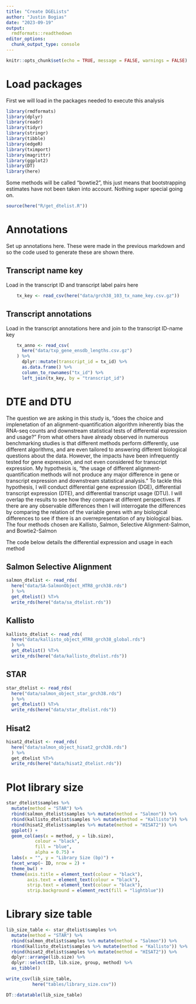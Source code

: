 ```yaml
---
title: "Create DGELists"
author: "Justin Bogias"
date: "2023-09-19"
output:
  rmdformats::readthedown
editor_options: 
  chunk_output_type: console
---
```


```r
knitr::opts_chunk$set(echo = TRUE, message = FALSE, warnings = FALSE)
```

# Load packages
First we will load in the packages needed to execute this analysis
```r
library(rmdformats)
library(dplyr)
library(readr)
library(tidyr)
library(stringr)
library(tibble)
library(edgeR)
library(tximport)
library(magrittr)
library(ggplot2)
library(DT)
library(here)
```

Some methods will be called "bowtie2", this just means that bootstrapping estimates have not been taken into account. Nothing super special going on.

```r
source(here("R/get_dtelist.R"))
```

# Annotations
Set up annotations here. These were made in the previous markdown and so the code used to generate these are shown there.

## Transcript name key
Load in the transcript ID and transcript label pairs here
```r
    tx_key <- read_csv(here("data/grch38_103_tx_name_key.csv.gz"))
```

## Transcript annotations
Load in the transcript annotations here and join to the transcript ID-name key
```r
    tx_anno <- read_csv(
      here("data/txp_gene_ensdb_lengths.csv.gz")
    ) %>%
      dplyr::mutate(transcript_id = tx_id) %>%
      as.data.frame() %>%
      column_to_rownames("tx_id") %>%
      left_join(tx_key, by = "transcript_id")
```

# DTE and DTU
The question we are asking in this study is, "does the choice and implenetation of an alignment-quantification algorithm inherently bias the RNA-seq counts and downstream statistical tests of differential expression and usage?"
From what others have already observed in numerous benchmarking studies is that different methods perform differently, use different algorithms, and are even tailored to answering different biological questions about the data. However, the impacts have been infrequently tested for gene expression, and not even considered for transcript expression.
My hypothesis is, "the usage of different alignment-quantification methods will not produce any major difference in gene or transcript expression and downstream statistical analysis."
To tackle this hypothesis, I will conduct differential gene expression (DGE), differential transcript expression (DTE), and differential transcript usage (DTU). I will overlap the results to see how they compare at different perspectives.
If there are any observable differences then I will interrogate the differences by comparing the relation of the variable genes with any biological differences to see if there is an overrepresentation of any biological bias.
The four methods chosen are Kallisto, Salmon, Selective Alignment-Salmon, and Bowtie2-Salmon

The code below details the differential expression and usage in each method

## Salmon Selective Alignment
```r
salmon_dtelist <- read_rds(
  here("data/SA-SalmonObject_HTR8_grch38.rds")
  ) %>% 
  get_dtelist() %T>%
  write_rds(here("data/sa_dtelist.rds"))
```

## Kallisto
```r
kallisto_dtelist <- read_rds(
  here("data/kallisto_object_HTR8_grch38_global.rds")
  ) %>% 
  get_dtelist() %T>%
  write_rds(here("data/kallisto_dtelist.rds"))
```

## STAR
```r
star_dtelist <- read_rds(
  here("data/salmon_object_star_grch38.rds")
  ) %>%
  get_dtelist() %T>%
  write_rds(here("data/star_dtelist.rds"))
```

## Hisat2
```r
hisat2_dtelist <- read_rds(
  here("data/salmon_object_hisat2_grch38.rds")
  ) %>%
  get_dtelist %T>%
  write_rds(here("data/hisat2_dtelist.rds"))
```

# Plot library size
```r
star_dtelist$samples %>%
  mutate(method = "STAR") %>%
  rbind(salmon_dtelist$samples %>% mutate(method = "Salmon")) %>%
  rbind(kallisto_dtelist$samples %>% mutate(method = "Kallisto")) %>%
  rbind(hisat2_dtelist$samples %>% mutate(method = "HISAT2")) %>%
  ggplot() +
  geom_col(aes(x = method, y = lib.size),
           colour = "black",
           fill = "blue",
           alpha = 0.75) +
  labs(x = "", y = "Library Size (bp)") +
  facet_wrap(~ ID, nrow = 2) +
  theme_bw() +
  theme(axis.title = element_text(colour = "black"),
        axis.text = element_text(colour = "black"),
        strip.text = element_text(colour = "black"),
        strip.background = element_rect(fill = "lightblue"))
```

# Library size table
```r
lib_size_table <- star_dtelist$samples %>%
  mutate(method = "STAR") %>%
  rbind(salmon_dtelist$samples %>% mutate(method = "Salmon")) %>%
  rbind(kallisto_dtelist$samples %>% mutate(method = "Kallisto")) %>%
  rbind(hisat2_dtelist$samples %>% mutate(method = "HISAT2")) %>%
  dplyr::arrange(lib.size) %>%
  dplyr::select(ID, lib.size, group, method) %>%
  as_tibble()

write_csv(lib_size_table,
          here("tables/library_size.csv"))

DT::datatable(lib_size_table)
```


